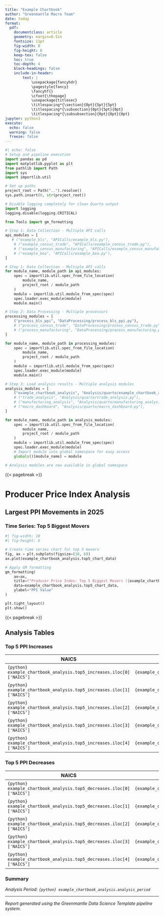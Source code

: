 ```yaml
---
title: "Example Chartbook"
author: "Greenmantle Macro Team"
date: today
format:
  pdf:
    documentclass: article
    geometry: margin=0.5in
    fontsize: 11pt
    fig-width: 8
    fig-height: 6
    keep-tex: false
    toc: true
    toc-depth: 4
    block-headings: false
    include-in-header:
        text: |
            \usepackage{fancyhdr}
            \pagestyle{fancy}
            \fancyhf{}
            \cfoot{\thepage}
            \usepackage{titlesec}
            \titlespacing*{\section}{0pt}{5pt}{5pt}
            \titlespacing*{\subsection}{0pt}{5pt}{0pt}
            \titlespacing*{\subsubsection}{0pt}{0pt}{0pt}
jupyter: python3
execute:
  echo: false
  warning: false
  freeze: false
---
```


```python
#| echo: false
# Setup and pipeline execution
import pandas as pd
import matplotlib.pyplot as plt
from pathlib import Path
import sys
import importlib.util

# Set up paths
project_root = Path("..").resolve()
sys.path.insert(0, str(project_root))

# Disable logging completely for clean Quarto output
import logging
logging.disable(logging.CRITICAL)

from Tools import gm_formatting

# Step 1: Data Collection - Multiple API calls
api_modules = [
   # ("example_bls", "APICalls/example_bls.py"),
    # ("example_census_trade", "APICalls/example_census_trade.py"),
    # ("example_census_manufacturing", "APICalls/example_census_manufacturing.py"),
    # ("example_bea", "APICalls/example_bea.py"),
]

# Step 1: Data Collection - Multiple API calls
for module_name, module_path in api_modules:
    spec = importlib.util.spec_from_file_location(
        module_name,
        project_root / module_path
    )
    module = importlib.util.module_from_spec(spec)
    spec.loader.exec_module(module)
    module.main()

# Step 2: Data Processing - Multiple processors
processing_modules = [
    ("process_bls_ppi", "DataProcessing/process_bls_ppi.py"),
    # ("process_census_trade", "DataProcessing/process_census_trade.py"),
    # ("process_manufacturing", "DataProcessing/process_manufacturing.py"),
]

for module_name, module_path in processing_modules:
    spec = importlib.util.spec_from_file_location(
        module_name,
        project_root / module_path
    )
    module = importlib.util.module_from_spec(spec)
    spec.loader.exec_module(module)
    module.main()

# Step 3: Load analysis results - Multiple analysis modules
analysis_modules = [
    ("example_chartbook_analysis", "Analysis/quarto/example_chartbook_analysis.py"),
    # ("trade_analysis", "Analysis/quarto/trade_analysis.py"),
    # ("manufacturing_analysis", "Analysis/quarto/manufacturing_analysis.py"),
    # ("macro_dashboard", "Analysis/quarto/macro_dashboard.py"),
]

for module_name, module_path in analysis_modules:
    spec = importlib.util.spec_from_file_location(
        module_name,
        project_root / module_path
    )
    module = importlib.util.module_from_spec(spec)
    spec.loader.exec_module(module)
    # Import module into global namespace for easy access
    globals()[module_name] = module

# Analysis modules are now available in global namespace
```

{{< pagebreak >}}

# Producer Price Index Analysis

## Largest PPI Movements in 2025

### Time Series: Top 5 Biggest Movers

```python
#| fig-width: 10
#| fig-height: 6

# Create time series chart for top 5 movers
fig, ax = plt.subplots(figsize=(10, 6))
ax.plot(example_chartbook_analysis.top5_chart_data)

# Apply GM formatting
gm_formatting(
    ax=ax,
    title=f"Producer Price Index: Top 5 Biggest Movers ({example_chartbook_analysis.analysis_period})",
    data=example_chartbook_analysis.top5_chart_data,
    ylabel="PPI Value"
)

plt.tight_layout()
plt.show()
```


{{< pagebreak >}}

## Analysis Tables

### Top 5 PPI Increases

| NAICS | Baseline Value | Latest Value | Percent Change |
|-------|---------------:|-------------:|---------------:|
| `{python} example_chartbook_analysis.top5_increases.iloc[0]['NAICS']` | `{python} f"{example_chartbook_analysis.top5_increases.iloc[0]['baseline_value']:.1f}"` | `{python} f"{example_chartbook_analysis.top5_increases.iloc[0]['latest_value']:.1f}"` | `{python} f"{example_chartbook_analysis.top5_increases.iloc[0]['percent_change']:+.2f}"`% |
| `{python} example_chartbook_analysis.top5_increases.iloc[1]['NAICS']` | `{python} f"{example_chartbook_analysis.top5_increases.iloc[1]['baseline_value']:.1f}"` | `{python} f"{example_chartbook_analysis.top5_increases.iloc[1]['latest_value']:.1f}"` | `{python} f"{example_chartbook_analysis.top5_increases.iloc[1]['percent_change']:+.2f}"`% |
| `{python} example_chartbook_analysis.top5_increases.iloc[2]['NAICS']` | `{python} f"{example_chartbook_analysis.top5_increases.iloc[2]['baseline_value']:.1f}"` | `{python} f"{example_chartbook_analysis.top5_increases.iloc[2]['latest_value']:.1f}"` | `{python} f"{example_chartbook_analysis.top5_increases.iloc[2]['percent_change']:+.2f}"`% |
| `{python} example_chartbook_analysis.top5_increases.iloc[3]['NAICS']` | `{python} f"{example_chartbook_analysis.top5_increases.iloc[3]['baseline_value']:.1f}"` | `{python} f"{example_chartbook_analysis.top5_increases.iloc[3]['latest_value']:.1f}"` | `{python} f"{example_chartbook_analysis.top5_increases.iloc[3]['percent_change']:+.2f}"`% |
| `{python} example_chartbook_analysis.top5_increases.iloc[4]['NAICS']` | `{python} f"{example_chartbook_analysis.top5_increases.iloc[4]['baseline_value']:.1f}"` | `{python} f"{example_chartbook_analysis.top5_increases.iloc[4]['latest_value']:.1f}"` | `{python} f"{example_chartbook_analysis.top5_increases.iloc[4]['percent_change']:+.2f}"`% |

### Top 5 PPI Decreases

| NAICS | Baseline Value | Latest Value | Percent Change |
|-------|---------------:|-------------:|---------------:|
| `{python} example_chartbook_analysis.top5_decreases.iloc[0]['NAICS']` | `{python} f"{example_chartbook_analysis.top5_decreases.iloc[0]['baseline_value']:.1f}"` | `{python} f"{example_chartbook_analysis.top5_decreases.iloc[0]['latest_value']:.1f}"` | `{python} f"{example_chartbook_analysis.top5_decreases.iloc[0]['percent_change']:+.2f}"`% |
| `{python} example_chartbook_analysis.top5_decreases.iloc[1]['NAICS']` | `{python} f"{example_chartbook_analysis.top5_decreases.iloc[1]['baseline_value']:.1f}"` | `{python} f"{example_chartbook_analysis.top5_decreases.iloc[1]['latest_value']:.1f}"` | `{python} f"{example_chartbook_analysis.top5_decreases.iloc[1]['percent_change']:+.2f}"`% |
| `{python} example_chartbook_analysis.top5_decreases.iloc[2]['NAICS']` | `{python} f"{example_chartbook_analysis.top5_decreases.iloc[2]['baseline_value']:.1f}"` | `{python} f"{example_chartbook_analysis.top5_decreases.iloc[2]['latest_value']:.1f}"` | `{python} f"{example_chartbook_analysis.top5_decreases.iloc[2]['percent_change']:+.2f}"`% |
| `{python} example_chartbook_analysis.top5_decreases.iloc[3]['NAICS']` | `{python} f"{example_chartbook_analysis.top5_decreases.iloc[3]['baseline_value']:.1f}"` | `{python} f"{example_chartbook_analysis.top5_decreases.iloc[3]['latest_value']:.1f}"` | `{python} f"{example_chartbook_analysis.top5_decreases.iloc[3]['percent_change']:+.2f}"`% |
| `{python} example_chartbook_analysis.top5_decreases.iloc[4]['NAICS']` | `{python} f"{example_chartbook_analysis.top5_decreases.iloc[4]['baseline_value']:.1f}"` | `{python} f"{example_chartbook_analysis.top5_decreases.iloc[4]['latest_value']:.1f}"` | `{python} f"{example_chartbook_analysis.top5_decreases.iloc[4]['percent_change']:+.2f}"`% |

### Summary

*Analysis Period: `{python} example_chartbook_analysis.analysis_period`*

---

*Report generated using the Greenmantle Data Science Template pipeline system.*